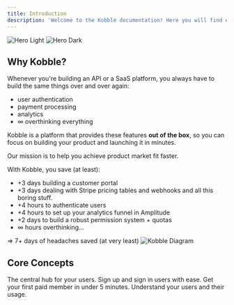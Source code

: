 ```yaml
---
title: Introduction
description: 'Welcome to the Kobble documentation! Here you will find everything you need to get started with Kobble. If you have any questions, feel free to reach out to us on our Discord server. We are always happy to help!'
---
```


<img
  className="block dark:hidden"
  src="/images/hero-light.svg"
  alt="Hero Light"
/>
<img
  className="hidden dark:block"
  src="/images/hero-dark.svg"
  alt="Hero Dark"
/>

## Why Kobble?

Whenever you're building an API or a SaaS platform, you always have to build the same things over and over again:

- user authentication
- payment processing
- analytics
- ∞ overthinking everything

Kobble is a platform that provides these features **out of the box**, so you can focus on building your product and launching it in minutes.

Our mission is to help you achieve product market fit faster.

With Kobble, you save (at least):

- +3 days building a customer portal
- +3 days dealing with Stripe pricing tables and webhooks and all this boring stuff.
- +4 hours to authenticate users
- +4 hours to set up your analytics funnel in Amplitude
- +2 days to build a robust permission system + quotas
- ∞ hours overthinking...

=> 7+ days of headaches saved (at very least)
<img
    className="block"
    src="/images/kobble-diagram.svg"
    alt="Kobble Diagram"
/>

## Core Concepts

<CardGroup cols={2}>
  <Card
    title="Customer portal"
    icon="users"
    href="/product/customer-portal"
  >
      The central hub for your users.
  </Card>
    <Card
        title="User Authentication"
        icon="user"
        href="/product/authentication"
    >
        Sign up and sign in users with ease.
    </Card>
  <Card
    title="Monetization"
    icon="money-bills"
    href="/product/monetization"
  >
    Get your first paid member in under 5 minutes.
  </Card>
  <Card
    title="Analytics"
    icon="chart-simple"
    href="/product/analytics"
  >
    Understand your users and their usage.
  </Card>
</CardGroup>
